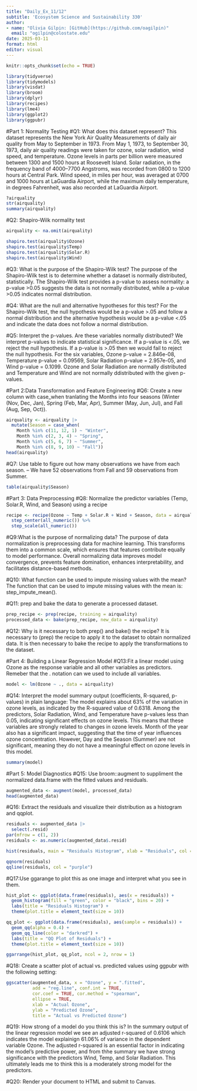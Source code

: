 ```yaml
---
title: "Daily_Ex_11/12"
subtitle: 'Ecosystem Science and Sustainability 330'
author: 
- name: "Olivia Gilpin: [GitHub](https://github.com/oagilpin)"
  email: "ogilpin@colostate.edu"
date: 2025-03-11
format: html
editor: visual
---
```


```r
knitr::opts_chunk$set(echo = TRUE)
```

```r
library(tidyverse)
library(tidymodels)
library(visdat)
library(broom)
library(dplyr)
library(recipes)
library(lme4)
library(ggplot2)
library(ggpubr)
```

#Part 1: Normality Testing
#Q1: What does this dataset represent? This dataset represents the New York Air Quality Measurements of daily air quality from May to September in 1973.  From May 1, 1973, to September 30, 1973, daily air quality readings were taken for ozone, solar radiation, wind speed, and temperature. Ozone levels in parts per billion were measured between 1300 and 1500 hours at Roosevelt Island. Solar radiation, in the frequency band of 4000–7700 Angstroms, was recorded from 0800 to 1200 hours at Central Park. Wind speed, in miles per hour, was averaged at 0700 and 1000 hours at LaGuardia Airport, while the maximum daily temperature, in degrees Fahrenheit, was also recorded at LaGuardia Airport.
```r
?airquality 
str(airquality)
summary(airquality)
```

#Q2: Shapiro-Wilk normality test
```r
airquality <- na.omit(airquality)

shapiro.test(airquality$Ozone)
shapiro.test(airquality$Temp)
shapiro.test(airquality$Solar.R)
shapiro.test(airquality$Wind)
```

#Q3: What is the purpose of the Shapiro-Wilk test? The purpose of the Shapiro-Wilk test is to determine whether a dataset is normally distributed, statistically. The Shapiro-Wilk test provides a p-value to assess normality: a p-value >0.05 suggests the data is not normally distributed, while a p-value >0.05 indicates normal distribution.


#Q4: What are the null and alternative hypotheses for this test? For the Shapiro-Wilk test, the null hypothesis would be a p-value >.05 and follow a normal distribution and the alternative hypothesis would be a p-value <.05 and indicate the data does not follow a normal distribution.

#Q5: Interpret the p-values. Are these variables normally distributed? We interpret p-values to indicate statistical significance. If a p-value is <.05, we reject the null hypothesis. If a p-value is >.05 then we would fail to reject the null hypothesis. For the six variables, Ozone p-value = 2.846e-08, Temperature p-value = 0.09569, Solar Radiation p-value = 2.957e-05, and Wind p-value = 0.1099. Ozone and Solar Radiation are normally distributed and Temperature and Wind are not normally ddistributed with the given p-values. 

#Part 2:Data Transformation and Feature Engineering
#Q6: Create a new column with case_when tranlating the Months into four seasons (Winter (Nov, Dec, Jan), Spring (Feb, Mar, Apr), Summer (May, Jun, Jul), and Fall (Aug, Sep, Oct)).
```r
airquality <- airquality |>
  mutate(Season = case_when(
    Month %in% c(11, 12, 1) ~ "Winter",
    Month %in% c(2, 3, 4) ~ "Spring",
    Month %in% c(5, 6, 7) ~ "Summer",
    Month %in% c(8, 9, 10) ~ "Fall"))
head(airquality)
```

#Q7: Use table to figure out how many observations we have from each season. -- We have 52 observations from Fall and 59 observations from Summer. 
```r
table(airquality$Season)
```



#Part 3: Data Preprocessing
#Q8: Normalize the predictor variables (Temp, Solar.R, Wind, and Season) using a recipe
```r
recipe <- recipe(Ozone ~ Temp + Solar.R + Wind + Season, data = airquality) %>%
  step_center(all_numeric()) %>%  
  step_scale(all_numeric())
```


#Q9:What is the purpose of normalizing data? The purpose of data normalization is preprocessing data for machine learning. This transforms them into a common scale, which ensures that features contribute equally to model performance. Overall normalizing data improves model convergence, prevents feature domination, enhances interpretability, and facilitates distance-based methods.

#Q10: What function can be used to impute missing values with the mean? The function that can be used to impute missing values with the mean is: step_impute_mean().

#Q11: prep and bake the data to generate a processed dataset.
```r
prep_recipe <- prep(recipe, training = airquality)
processed_data <- bake(prep_recipe, new_data = airquality)
```

#Q12: Why is it necessary to both prep() and bake() the recipe? It is necessary to (prep) the recipe to apply it to the dataset to obtain normalized data. It is then necessary to bake the recipe to apply the transformations to the dataset.


#Part 4: Building a Linear Regression Model
#Q13:Fit a linear model using Ozone as the response variable and all other variables as predictors. Remeber that the . notation can we used to include all variables.
```r
model <- lm(Ozone ~ ., data = airquality)
```

#Q14: Interpret the model summary output (coefficients, R-squared, p-values) in plain language: The model explains about 63% of the variation in ozone levels, as indicated by the R-squared value of 0.6318. Among the predictors, Solar Radiation, Wind, and Temperature have p-values less than 0.05, indicating significant effects on ozone levels. This means that these variables are strongly related to changes in ozone levels. Month of the year also has a significant impact, suggesting that the time of year influences ozone concentration. However, Day and the Season (Summer) are not significant, meaning they do not have a meaningful effect on ozone levels in this model.
```r
summary(model)
```

#Part 5: Model Diagnostics
#Q15: Use broom::augment to suppliment the normalized data.frame with the fitted values and residuals.
```r
augmented_data <- augment(model, processed_data)
head(augmented_data)
```

#Q16: Extract the residuals and visualize their distribution as a histogram and qqplot.
```r
residuals <- augmented_data |>
  select(.resid)
par(mfrow = c(1, 2))  
residuals <- as.numeric(augmented_data$.resid)

hist(residuals, main = "Residuals Histogram", xlab = "Residuals", col = "green")

qqnorm(residuals)
qqline(residuals, col = "purple")
```


#Q17:Use ggarange to plot this as one image and interpret what you see in them.
```r
hist_plot <- ggplot(data.frame(residuals), aes(x = residuals)) +
  geom_histogram(fill = "green", color = "black", bins = 20) +
  labs(title = "Residuals Histogram") +
  theme(plot.title = element_text(size = 10))

qq_plot <- ggplot(data.frame(residuals), aes(sample = residuals)) +
  geom_qq(alpha = 0.4) +
  geom_qq_line(color = "darkred") +
  labs(title = "QQ Plot of Residuals") + 
  theme(plot.title = element_text(size = 10))

ggarrange(hist_plot, qq_plot, ncol = 2, nrow = 1)
```


#Q18: Create a scatter plot of actual vs. predicted values using ggpubr with the following setting:
```r
ggscatter(augmented_data, x = "Ozone", y = ".fitted",
          add = "reg.line", conf.int = TRUE,
          cor.coef = TRUE, cor.method = "spearman",
          ellipse = TRUE,
          xlab = "Actual Ozone",    
          ylab = "Predicted Ozone", 
          title = "Actual vs Predicted Ozone") 
```


#Q19: How strong of a model do you think this is? In the summary output of the linear regression model we see an adjusted r-squared of 0.6106 which indicates the model explainign 61.06% of variance in the dependent variable Ozone. The adjusted r-squared is an essential factor in indicating the model's predictive power, and from thhe summary we have strong significance with the predictors Wind, Temp, and Solar Radiation. This ultimately leads me to think this is a moderately strong model for the predictors. 


#Q20: Render your document to HTML and submit to Canvas. 






